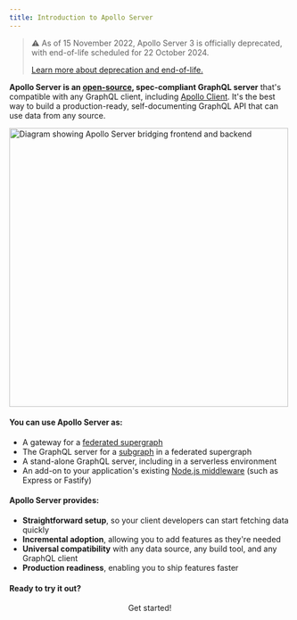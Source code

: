 ```yaml
---
title: Introduction to Apollo Server
---
```


> ⚠️ As of 15 November 2022, Apollo Server 3 is officially deprecated, with end-of-life scheduled for 22 October 2024.
>
>[Learn more about deprecation and end-of-life.](/apollo-server/previous-versions)

**Apollo Server is an [open-source](https://github.com/apollographql/apollo-server), spec-compliant GraphQL server** that's compatible with any GraphQL client, including [Apollo Client](https://www.apollographql.com/docs/react). It's the best way to build a production-ready, self-documenting GraphQL API that can use data from any source.

<img src="./images/frontend_backend_diagram.svg" width="500" alt="Diagram showing Apollo Server bridging frontend and backend" />

#### You can use Apollo Server as:

* A gateway for a [federated supergraph](/federation/)
* The GraphQL server for a [subgraph](/federation/subgraphs) in a federated supergraph
* A stand-alone GraphQL server, including in a serverless environment
* An add-on to your application's existing [Node.js middleware](./integrations/middleware/) (such as Express or Fastify)

#### Apollo Server provides:

*  **Straightforward setup**, so your client developers can start fetching data quickly
*  **Incremental adoption**, allowing you to add features as they're needed
*  **Universal compatibility** with any data source, any build tool, and any GraphQL client
*  **Production readiness**, enabling you to ship features faster

#### Ready to try it out?

<div align="center">
  <ButtonLink href="./getting-started/" size="lg">
    Get started!
  </ButtonLink>
</div>
